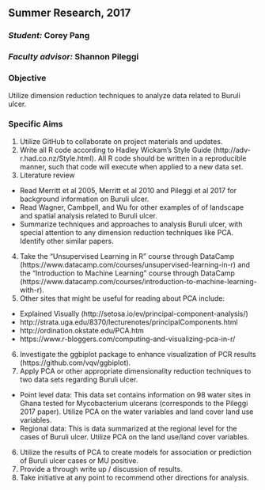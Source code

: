 ## Summer Research, 2017

### _Student:_ Corey Pang
### _Faculty advisor:_ Shannon Pileggi


### Objective
Utilize dimension reduction techniques to analyze data related to Buruli ulcer.

### Specific Aims
1.  Utilize GitHub to collaborate on project materials and updates.
2.  Write all R code according to Hadley Wickam's Style Guide (http://adv-r.had.co.nz/Style.html).  All R code should be written in a reproducible manner, such that code will execute when applied to a new data set. 
3.  Literature review  
+  Read Merritt et al 2005, Merritt et al 2010 and Pileggi et al 2017 for background information on Buruli ulcer.
+  Read Wagner, Cambpell, and Wu for other examples of of landscape and spatial analysis related to Buruli ulcer.  
+  Summarize techniques and approaches to analysis Buruli ulcer, with special attention to any dimension reduction techniques like PCA.  Identify other similar papers.
4.  Take the "Unsupervised Learning in R" course through DataCamp (https://www.datacamp.com/courses/unsupervised-learning-in-r) and the "Introduction to Machine Learning" course through DataCamp (https://www.datacamp.com/courses/introduction-to-machine-learning-with-r).
5.  Other sites that might be useful for reading about PCA include:
+   Explained Visually (http://setosa.io/ev/principal-component-analysis/)
+   http://strata.uga.edu/8370/lecturenotes/principalComponents.html
+   http://ordination.okstate.edu/PCA.htm
+   https://www.r-bloggers.com/computing-and-visualizing-pca-in-r/
6.  Investigate the ggbiplot package to enhance visualization of PCR results (https://github.com/vqv/ggbiplot).
7.  Apply PCA or other appropriate dimensionality reduction techniques to two data sets regarding Buruli ulcer.  
+  Point level data:  This data set contains information on 98 water sites in Ghana tested for Mycobacterium ulcerans (corresponds to the Pileggi 2017 paper).  Utilize PCA on the water variables and land cover land use variables.
+  Regional data:  This is data summarized at the regional level for the cases of Buruli ulcer.  Utilize PCA on the land use/land cover variables.
6.  Utilize the results of PCA to create models for association or prediction of Buruli ulcer cases or MU positive.
7.  Provide a through write up / discussion of results.
8.  Take initiative at any point to recommend other directions for analysis.




